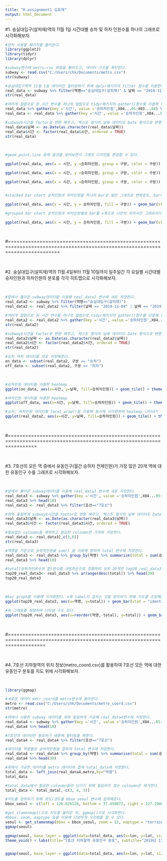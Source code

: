 ```yaml
---
title: "R-assignment1 김효재"
output: html_document
---
```






#1. 숭실대입구(살피재)역의 11월 1일 시간대별 승차 및 하차 인원수를 하나의 그래프로 시각화해보자.

```r

#먼저 사용할 패키지를 불러온다.
library(ggplot2)
library(tidyr)
library(dplyr)

#subway변수에 metro.csv 파일을 불러오고, 데이터 구조를 확인한다.
subway <- read.csv("C:/Users/chk/Documents/metro.csv")
str(subway)

#숭실대입구역의 11월 1일 데이터만 필터링하기 위해 dplyr패키지의 filter 함수를 이용한다.
real_data <- subway %>% filter(역명=="숭실대입구(살피재)" & 날짜 == "2019-11-01")
str(real_data)

#여러개 컬럼으로 된 시간 변수를 하나의 컬럼으로 tidyr패키지의 gather()함수를 이용해 변환한다. 
real_data %>% gather(key ='시간', value ='승하차인원',X04...05:X03...04) %>% head(20)
real_data <- real_data %>% gather(key ='시간', value ='승하차인원',X04...05:X03...04)

#subway$시간을 factor로 변환 해주고, 텍스트 형식의 날짜 데이터도 Date 형식으로 변환해준다.
real_data$날짜 <- as.Date(as.character(real_data$날짜))
real_data$시간 <- factor(real_data$시간, ordered = TRUE)
str(real_data)
```

<br/>

``` r

#geom_point,line 등에 옵션을 넣어보면서 그래프 디자인을 변경할 수 있다.

ggplot(real_data, aes(x = 시간, y =승하차인원, group = 구분, color = 구분)) + geom_line()  + geom_point(size = 2)+ labs(x="시간대", y="승하차인원수(명)", title="숭실대입구(살피재)역 시간대별 승하차 인원 수", subtitle="2019-11-01") + scale_x_discrete(labels=paste0(c(0:23),"시"))+ theme_minimal() +  theme(plot.title = element_text( face = "bold", hjust = 0.5, size = 15, color = "purple")) + theme(axis.text.x = element_text(hjust=0.5))

ggplot(real_data, aes(x = 시간, y =승하차인원, group = 구분, color = 구분)) + geom_line(color="black")  + geom_point(size = 2) + labs(x="시간대", y="승하차인원수(명)", title="숭실대입구(살피재)역 시간대별 승하차 인원 수", subtitle="2019-11-01") + scale_x_discrete(labels=paste0(c(0:23),"시"))+ theme_minimal() +  theme(plot.title = element_text( face = "bold", hjust = 0.5, size = 15, color = "purple")) + theme(axis.text.x = element_text(hjust=0.5))

ggplot(real_data, aes(x = 시간, y =승하차인원, group = 구분, color = 구분)) + geom_line()  + geom_point(size = 2, color="black") + labs(x="시간대", y="승하차인원수(명)", title="숭실대입구(살피재)역 시간대별 승하차 인원 수", subtitle="2019-11-01") + scale_x_discrete(labels=paste0(c(0:23),"시"))+ theme_minimal() +  theme(plot.title = element_text( face = "bold", hjust = 0.5, size = 15, color = "purple")) + theme(axis.text.x = element_text(hjust=0.5))


#stacked bar chart 승차인원과 하차인원을 하나의 bar로 쌓은 그래프로 변화정도, bar에 기여하는 정도를 볼 수 있다.

ggplot(real_data, aes(x = 시간, y = 승하차인원, fill = 구분)) + geom_bar(stat = "identity") + labs(x="시간대", y="승하차인원수(명)", title="숭실대입구(살피재)역 시간대별 승하차 인원 수", subtitle="2019-11-01") + scale_x_discrete(labels=paste0(c(0:23),"시"))+ scale_fill_brewer(palette = "Set3") + theme_minimal() +  theme(plot.title = element_text(face = "bold", hjust =0.5, size = 15, color = "darkblue"))

#grouped bar chart 승차인원과 하차인원별로 bar를 x축으로 나란히 위치시킨 그래프이다.

ggplot(real_data, aes(x = 시간, y = 승하차인원, fill = 구분)) + geom_bar(stat ="identity", position = position_dodge(preserve = "single")) + labs(x="시간대", y="승하차인원수(명)", title="숭실대입구(살피재)역 시간대별 승하차 인원 수", subtitle="2019-11-01") + scale_x_discrete(labels=paste0(c(0:23),"시"))+ scale_fill_brewer(palette = "Set3") + theme_minimal() +  theme(plot.title = element_text(face = "bold", hjust = 0.5, size = 15, color = "darkblue"))

```

<br/>

#==============================================================================================================================

<br/>

#2. 숭실대입구(살피재)역의 11월 4일부터 11월 10일까지 일주일간 각 요일별 시간대별 승차인원과 하차인원의 분포를 각각 히트맵으로 시각화해보자. 

<br/>

```R

#앞에서 불러온 subway데이터를 이용해 real_data2 변수에 새로 저장한다.
real_data2 <- subway %>% filter(역명=="숭실대입구(살피재)")
real_data2 <- real_data2 %>% filter(날짜 == "2019-11-04" | 날짜 == "2019-11-05" | 날짜 == "2019-11-06" |날짜 == "2019-11-07" | 날짜 == "2019-11-08" | 날짜 == "2019-11-09" | 날짜 == "2019-11-10")

#여러개 컬럼으로 된 시간 변수를 하나의 컬럼으로 tidyr패키지의 gather()함수를 이용해 변환한다.
real_data2 <- real_data2 %>% gather(key ='시간', value ='승하차인원',X04...05:X03...04)
str(real_data2)

#subway$시간을 factor로 변환 해주고, 텍스트 형식의 날짜 데이터도 Date 형식으로 변환해준다.
real_data2$날짜 <- as.Date(as.character(real_data2$날짜))
real_data2$시간 <- factor(real_data2$시간, ordered = TRUE)
str(real_data2)

#승차 하차 데이터를 따로 저장해준다.
on_data <- subset(real_data2, 구분 == "승차")
off_data <- subset(real_data2, 구분 == "하차")
```

<br/>

```r

#승차인원 데이터를 이용한 heatmap
ggplot(on_data, aes(x=시간, y=날짜, fill=승하차인원)) + geom_tile() + theme_minimal() + scale_x_discrete(labels=paste0(c(0:23),"시")) + scale_y_date(date_breaks = "1 day", date_labels = "%m.%d %a") + labs(title="숭실대입구(살피재) 역의 일주일간 각 요일별, 시간대별 승차 인원 수", subtitle="2019-11-04 ~ 2019-11-10", x="시간", y="날짜", fill="승차인원") + theme(axis.text.x = element_text(hjust=1))  + scale_fill_continuous(low = "white", high = "red")

#하차인원 데이터를 이용한 heatmap
ggplot(off_data, aes(x=시간, y=날짜, fill=승하차인원)) + geom_tile() + theme_minimal() + scale_x_discrete(labels=paste0(c(0:23),"시")) + scale_y_date(date_breaks = "1 day", date_labels = "%m.%d %a") + labs(title="숭실대입구(살피재) 역의 일주일간 각 요일별, 시간대별 하차 인원 수", subtitle="2019-11-04 ~ 2019-11-10", x="시간", y="날짜", fill="하차인원") + theme(axis.text.x = element_text(hjust=1))  + scale_fill_continuous(low = "white", high = "red")

#승차, 하차인원 데이터를 facet_wrap()을 이용해 동시에 시각화하여 heatmap 나타내기
ggplot(real_data2, aes(x=시간, y=날짜, fill=승하차인원)) + geom_tile() + theme_minimal() +  facet_wrap(~구분, ncol=1) + scale_x_discrete(labels=paste0(c(0:23),"시")) + scale_y_date(date_breaks = "1 day", date_labels = "%m.%d %a") + labs(title="숭실대입구(살피재) 역의 일주일간 각 요일별, 시간대별 승하차 인원 수", subtitle="2019-11-04 ~ 2019-11-10", x="시간", y="날짜", fill="인원수") + theme(axis.text.x = element_text(angle = 30, hjust=1))  + scale_fill_continuous(low = "white", high = "red")
```

<br/>

#======================================================================================================================

<br/>

#3. 7호선의 모든 역 중에서 유동인구(월간 승하차 전체인원)가 가장 많은 20개 역에 대한 유동인구 수를 그래프로 시각화해보자.

<br/>

```R

#앞에서 불러온 subway데이터를 이용해 real_data3 변수에 새로 저장한다.
real_data3 <- subway %>% gather(key ='시간', value ='승하차인원',X04...05:X03...04)
real_data3 %>% head(10)
real_data3 <- real_data3 %>% filter(호선=="7호선")

#위와 동일하게 subway$시간을 factor로 변환 해주고, 텍스트 형식의 날짜 데이터도 Date 형식으로 변환해준다.
real_data3$날짜 <- as.Date(as.character(real_data3$날짜))
real_data3$시간 <- factor(real_data3$시간, ordered = TRUE)

#필요없는 coloumn을 제외하고 필요한 coloumn만 가져와 저장한다.
real_data3 <- real_data3[,c(5,8)]
str(real_data3)

#역명을 기준으로 승하차인원을 sum() 을 이용해 합하여 total 변수에 저장한다.
real_data3 <- real_data3 %>% group_by(역명) %>% summarise(total = sum(승하차인원))
real_data3 %>% head(10)

#total(승하차인원수의 합)변수를 내림차순으로 정렬하여 상위 20개만 top20_real_data3 변수에 저장한다.
top20_real_data3<- real_data3 %>% arrange(desc(total)) %>% head(20)
top20_real_data3
```

<br/>

```r

#bar graph를 이용해 시각화한다. x축 label이 겹치는 것을 방지하기 위해 각도를 조정해준다.
ggplot(top20_real_data3, aes(x=역명, y=total)) + geom_bar(stat = "identity", fill = "indianred3", color = "black") + scale_y_continuous(limits=c(0, 2600000), breaks=seq(0, 2600000, 500000)) + geom_text(aes(label = total), vjust = -0.5, size = 2.2) + labs(x="역명", y="유동인구 수", title="7호선 월간 승하차 유동인구 수", subtitle="2019-11월") + theme(axis.text.x = element_text(angle = 45, hjust=1))

#위 그래프를 정렬하여 나타낼 수도 있다.
ggplot(top20_real_data3, aes(x=reorder(역명,-total), y=total)) + geom_bar(stat = "identity", fill = "indianred3", color = "black") + scale_y_continuous(limits=c(0, 2600000), breaks=seq(0, 2600000, 500000)) + geom_text(aes(label = total), vjust = -0.5, size = 2.7) + labs(x="역명", y="유동인구 수", title="7호선 월간 승하차 유동인구 수", subtitle="2019-11월") + theme(axis.text.x = element_text(angle = 45, hjust=1))
```

<br/>

#=========================================================================================================================

<br/>

#4. 7호선 지하철역의 위치 정보(metro_coord.csv)를 활용하여 7호선 모든 역에 대한 유동인구 분포를 지도 위에 시각화해보자.

<br/>

```r

library(ggmap)

#새로운 데이터 metr_coord를 metro변수에 불러온다.
metro <- read.csv("C:/Users/chk/Documents/metro_coord.csv")
str(metro)

#위에서 사용한 subway 데이터를 위와 동일하게 가공해 real_data4변수에 저장한다.
real_data4 <- subway %>% gather(key ='시간', value ='승하차인원',X04...05:X03...04)
real_data4 %>% head(10)

#7호선의 데이터만 필요하기 때문에 필터링을 해준다.
real_data4 <- real_data4 %>% filter(호선=="7호선")

#데이터를 역명별로 승하차인원을 합하여 total 변수에 저장한다.
real_data4 <- real_data4 %>% group_by(역명) %>% summarise(total = sum(승하차인원))
real_data4 %>% head(30)

#위에서 가공한 데이터를 metro 데이터와 합쳐 total_data에 저장한다.
total_data <- left_join(real_data4,metro,by="역명")
total_data

#total_data에서 필요한 coloumn들만 남기기 위해 필요하지 않는 coloumn은 제거한다.
total_data <- total_data[,-c(3, 4, 5)]

#지도를 정의하기 위해 위도/경도를 bbox_seoul 변수에 입력해준다.
bbox_seoul <- c(left = 126.826128, bottom = 37.458073, right = 127.194848, top = 37.696073)

#get_stamenmap()으로 지도를 불러온 뒤, ggmap()으로 시각화한다.
#bbox, zoom, maptype 등을 이용해 다양하게 시각화를 할 수 있다.
seoul <- get_stamenmap(bbox = bbox_seoul, zoom = 12, maptype = "terrain")
ggmap(seoul)

ggmap(seoul, base_layer = ggplot(data=total_data, aes(x=lon, y=lat, size=total))) + geom_point(color = "red", alpha= 0.5) + 
theme_void() + labs(title="7호선 지하철역 유동인구 분포", subtitle="2019년 11월", alpha="유동인구수", size="유동인구수") + theme(text= element_text(size=10))


ggmap(seoul, base_layer = ggplot(data=total_data, aes(x=lon, y=lat, size=total))) + geom_point(color = "red", alpha= 0.5) + geom_text(aes(label=역명),check_overlap = T) + theme_void() + labs(title="7호선 지하철역 유동인구 분포", subtitle="2019년 11월", alpha="유동인구수", size="유동인구수") + theme(text= element_text(size=10))


```




